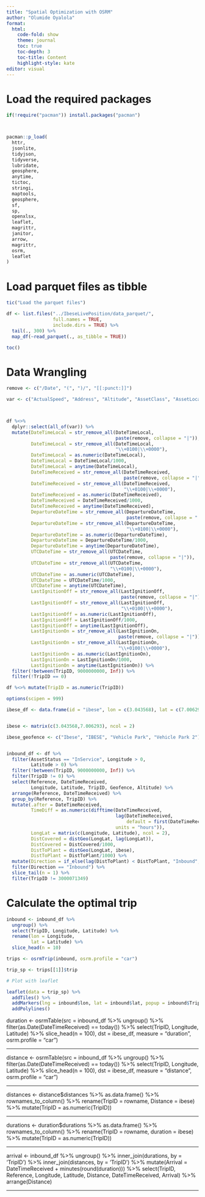 ---
title: "Spatial Optimization with OSRM"
author: "Olumide Oyalola"
format: 
  html:
    code-fold: show
    theme: journal
    toc: true
    toc-depth: 3
    toc-title: Content
    highlight-style: kate
editor: visual
---




# Load the required packages



```{r}

if(!require("pacman")) install.packages("pacman")



pacman::p_load(
  httr,
  jsonlite,
  tidyjson,
  tidyverse,
  lubridate,
  geosphere,
  anytime,
  tictoc,
  stringi,
  maptools,
  geosphere,
  sf,
  sp,
  openxlsx,
  leaflet,
  magrittr,
  janitor,
  arrow,
  magrittr,
  osrm,
  leaflet
)

```


# Load parquet files as tibble

```{r}
tic("Load the parquet files")

df <- list.files("../IbeseLivePosition/data_parquet/",
                 full.names = TRUE,
                 include.dirs = TRUE) %>%
  tail(., 300) %>% 
  map_df(~read_parquet(., as_tibble = TRUE))

toc()
```






# Data Wrangling

```{r}
remove <- c("/Date", "(", ")/", "[[:punct:]]")

var <- c("ActualSpeed", "Address", "Altitude", "AssetClass", "AssetLocationID", "AssetStatus", "CategoryID", "CategoryName", "City", "CustomerName", "DateTimeLocal", "DateTimeReceived", "DeliveryOrderNumber", "DepartureDateTime", "DestinationArea", "DestinationCity", "DestinationSite", "DestinationStreet", "DeviceType", "DirectionString", "Distance", "DriverCode", "DriverID", "Geofence", "IgnitionStatus", "Information", "JourneyDistance", "JourneyDuration", "JourneyIdleTime", "JourneyMaxSpeed", "LastIgnitionOff", "LastIgnitionOn", "Latitude", "Load", "Longitude", "NumSatellites", "Odometer", "Reason", "ReasonString", "Reference", "Region", "SiteName", "SpeedOverGround", "Status", "Street", "TrackTrue", "TripDestination", "TripID", "TripSource", "TripType", "UTCDateTime", "WaybillNumber")



df %<>% 
  dplyr::select(all_of(var)) %>% 
  mutate(DateTimeLocal = str_remove_all(DateTimeLocal, 
                                        paste(remove, collapse = "|")),
         DateTimeLocal = str_remove_all(DateTimeLocal, 
                                        "\\+0100|\\+0000"),
         DateTimeLocal = as.numeric(DateTimeLocal),
         DateTimeLocal = DateTimeLocal/1000,
         DateTimeLocal = anytime(DateTimeLocal),
         DateTimeReceived = str_remove_all(DateTimeReceived, 
                                           paste(remove, collapse = "|")),
         DateTimeReceived = str_remove_all(DateTimeReceived, 
                                           "\\+0100|\\+0000"),
         DateTimeReceived = as.numeric(DateTimeReceived),
         DateTimeReceived = DateTimeReceived/1000,
         DateTimeReceived = anytime(DateTimeReceived),
         DepartureDateTime = str_remove_all(DepartureDateTime, 
                                            paste(remove, collapse = "|")),
         DepartureDateTime = str_remove_all(DepartureDateTime, 
                                            "\\+0100|\\+0000"),
         DepartureDateTime = as.numeric(DepartureDateTime),
         DepartureDateTime = DepartureDateTime/1000,
         DepartureDateTime = anytime(DepartureDateTime),
         UTCDateTime = str_remove_all(UTCDateTime, 
                                      paste(remove, collapse = "|")),
         UTCDateTime = str_remove_all(UTCDateTime, 
                                      "\\+0100|\\+0000"),
         UTCDateTime = as.numeric(UTCDateTime),
         UTCDateTime = UTCDateTime/1000,
         UTCDateTime = anytime(UTCDateTime),
         LastIgnitionOff = str_remove_all(LastIgnitionOff, 
                                          paste(remove, collapse = "|")),
         LastIgnitionOff = str_remove_all(LastIgnitionOff, 
                                          "\\+0100|\\+0000"),
         LastIgnitionOff = as.numeric(LastIgnitionOff),
         LastIgnitionOff = LastIgnitionOff/1000,
         LastIgnitionOff = anytime(LastIgnitionOff),
         LastIgnitionOn = str_remove_all(LastIgnitionOn, 
                                         paste(remove, collapse = "|")),
         LastIgnitionOn = str_remove_all(LastIgnitionOn, 
                                         "\\+0100|\\+0000"),
         LastIgnitionOn = as.numeric(LastIgnitionOn),
         LastIgnitionOn = LastIgnitionOn/1000,
         LastIgnitionOn = anytime(LastIgnitionOn)) %>% 
  filter(!between(TripID, 9000000000, Inf)) %>% 
  filter(!TripID == 0)

df %<>% mutate(TripID = as.numeric(TripID))
```



```{r}

options(scipen = 999)

ibese_df <- data.frame(id = "ibese", lon = c(3.043568), lat = c(7.006293))


ibese <- matrix(c(3.043568,7.006293), ncol = 2)

ibese_geofence <- c("Ibese", "IBESE", "Vehicle Park", "Vehicle Park 2")


inbound_df <- df %>% 
  filter(AssetStatus == "InService", Longitude > 0, 
         Latitude > 0) %>% 
  filter(!between(TripID, 9000000000, Inf)) %>% 
  filter(TripID != 0) %>% 
  select(Reference, DateTimeReceived, 
         Longitude, Latitude, TripID, Geofence, Altitude) %>% 
  arrange(Reference, DateTimeReceived) %>% 
  group_by(Reference, TripID) %>% 
  mutate(.after = DateTimeReceived,
         TimeDiff = as.numeric(difftime(DateTimeReceived, 
                                        lag(DateTimeReceived, 
                                            default = first(DateTimeReceived)), 
                                        units = "hours")),
         LongLat = matrix(c(Longitude, Latitude), ncol = 2),
         DistCovered = distGeo(LongLat, lag(LongLat)),
         DistCovered = DistCovered/1000,
         DistToPlant = distGeo(LongLat, ibese),
         DistToPlant = DistToPlant/1000) %>%
  mutate(Direction = if_else(lag(DistToPlant) < DistToPlant, "Inbound", "Outbound")) %>% 
  filter(Direction == "Inbound") %>% 
  slice_tail(n = 1) %>% 
  filter(TripID != 3000071349)

```




# Calculate the optimal trip

```{r}

inbound <- inbound_df %>% 
  ungroup() %>% 
  select(TripID, Longitude, Latitude) %>% 
  rename(lon = Longitude,
         lat = Latitude) %>% 
  slice_head(n = 10)

trips <- osrmTrip(inbound, osrm.profile = "car")
```

```{r}
trip_sp <- trips[[1]]$trip

# Plot with leaflet

leaflet(data = trip_sp) %>% 
  addTiles() %>% 
  addMarkers(lng = inbound$lon, lat = inbound$lat, popup = inbound$TripID) %>% 
  addPolylines()
```




duration <- osrmTable(src = inbound_df %>% ungroup() %>% 
                        filter(as.Date(DateTimeReceived) == today()) %>% 
                        select(TripID, Longitude, Latitude) %>% 
                        slice_head(n = 100),
                      dst = ibese_df, measure = "duration", osrm.profile = "car")


***


distance <- osrmTable(src = inbound_df %>% ungroup() %>% 
                        filter(as.Date(DateTimeReceived) == today()) %>% 
                        select(TripID, Longitude, Latitude) %>% 
                        slice_head(n = 100),
                      dst = ibese_df, measure = "distance", osrm.profile = "car")



***

distances <- distance$distances %>% 
  as.data.frame() %>%
  rownames_to_column() %>% 
  rename(TripID = rowname,
         Distance = ibese) %>% 
  mutate(TripID = as.numeric(TripID))


***


durations <- duration$durations %>% 
  as.data.frame() %>%
  rownames_to_column() %>% 
  rename(TripID = rowname,
         duration = ibese) %>% 
  mutate(TripID = as.numeric(TripID))


***


arrival <- inbound_df %>% ungroup() %>% 
  inner_join(durations, by = 'TripID') %>% 
  inner_join(distances, by = 'TripID') %>% 
  mutate(Arrival = DateTimeReceived + minutes(round(duration))) %>% 
  select(TripID, Reference, Longitude, Latitude, Distance, DateTimeReceived, Arrival) %>% 
  arrange(Distance)

***




